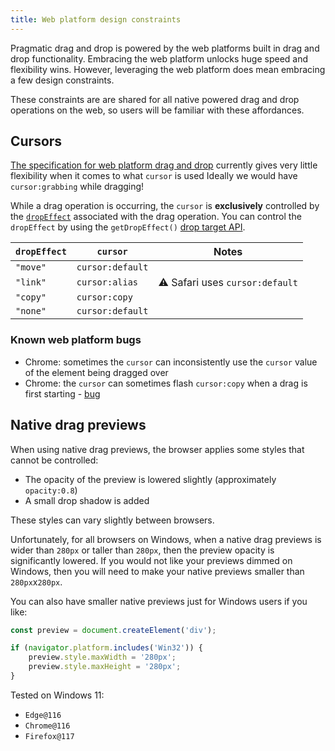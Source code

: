 ```yaml
---
title: Web platform design constraints
---
```



Pragmatic drag and drop is powered by the web platforms built in drag and drop functionality.
Embracing the web platform unlocks huge speed and flexibility wins. However, leveraging the web
platform does mean embracing a few design constraints.

<SectionMessage>

These constraints are are shared for all native powered drag and drop operations on the web, so
users will be familiar with these affordances.

</SectionMessage>

## Cursors

[The specification for web platform drag and drop](https://html.spec.whatwg.org/multipage/dnd.html#dom-datatransfer-dropeffect)
currently gives very little flexibility when it comes to what `cursor` is used Ideally we would have
`cursor:grabbing` while dragging!

While a drag operation is occurring, the `cursor` is **exclusively** controlled by the
[`dropEffect`](https://html.spec.whatwg.org/multipage/dnd.html#dom-datatransfer-dropeffect)
associated with the drag operation. You can control the `dropEffect` by using the `getDropEffect()`
[drop target API](/components/pragmatic-drag-and-drop/drop-targets).

| `dropEffect` | `cursor`         | Notes                           |
| ------------ | ---------------- | ------------------------------- |
| `"move"`     | `cursor:default` |                                 |
| `"link"`     | `cursor:alias`   | ⚠️ Safari uses `cursor:default` |
| `"copy"`     | `cursor:copy`    |                                 |
| `"none"`     | `cursor:default` |                                 |

### Known web platform bugs

- Chrome: sometimes the `cursor` can inconsistently use the `cursor` value of the element being
  dragged over
- Chrome: the `cursor` can sometimes flash `cursor:copy` when a drag is first starting -
  [bug](https://bugs.chromium.org/p/chromium/issues/detail?id=1356797)

## Native drag previews

When using native drag previews, the browser applies some styles that cannot be controlled:

- The opacity of the preview is lowered slightly (approximately `opacity:0.8`)
- A small drop shadow is added

These styles can vary slightly between browsers.

<SectionMessage appearance="warning" title="Low opacity on large previews for Windows">

Unfortunately, for all browsers on Windows, when a native drag previews is wider than `280px` or
taller than `280px`, then the preview opacity is significantly lowered. If you would not like your
previews dimmed on Windows, then you will need to make your native previews smaller than
`280px`x`280px`.

You can also have smaller native previews just for Windows users if you like:

```ts
const preview = document.createElement('div');

if (navigator.platform.includes('Win32')) {
	preview.style.maxWidth = '280px';
	preview.style.maxHeight = '280px';
}
```

Tested on Windows 11:

- `Edge@116`
- `Chrome@116`
- `Firefox@117`

</SectionMessage>
